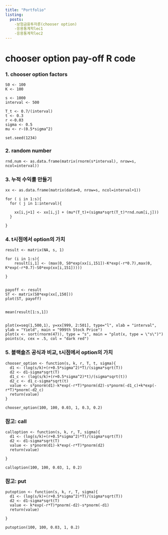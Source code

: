 ```yaml
---
title: "Portfolio"
listing: 
  posts:
    -보험금융투자론(chooser option)
    -응용통계학lec1
    -응용통계학lec2
---
```


# chooser option pay-off R code

### 1. chooser option factors
```
S0 <- 100
K <- 100

s <- 1000
interval <- 500

T_t <- 0.7/(interval)
t <- 0.3
r <-0.03
sigma <- 0.5
mu <- r-(0.5*sigma^2)

set.seed(1234)
```

### 2. random number
```
rnd.num <- as.data.frame(matrix(rnorm(s*interval), nrow=s, ncol=interval))
```

### 3. 누적 수익률 만들기
```
xx <- as.data.frame(matrix(data=0, nrow=s, ncol=interval+1))

for ( i in 1:s){
  for ( j in 1:interval){
    
    xx[i,j+1] <- xx[i,j] + (mu*(T_t)+(sigma*sqrt(T_t)*rnd.num[i,j]))  
  }
  
}
```

### 4. t시점에서 option의 가치
```
result <- matrix(NA, s, 1)

for (i in 1:s){
    result[i,1] <- (max(0, S0*exp(xx[i,151])-K*exp(-r*0.7),max(0, K*exp(-r*0.7)-S0*exp(xx[i,151]))))
  
}


payoff <- result
ST <- matrix(S0*exp(xx[,150]))
plot(ST, payoff)


mean(result[1:s,1])


plot(x=seq(1,500,1), y=xx[999, 2:501], type="l", xlab = "interval", ylab = "Yield", main = "999th Stock Price")
plot(x <- sort(rnorm(47)), type = "s", main = "plot(x, type = \"s\")")
points(x, cex = .5, col = "dark red")
```

### 5. 블랙숄즈 공식과 비교, t시점에서 option의 가치
```
chooser_option <- function(s, k, r, T, t, sigma){
  d1 <- (log(s/k)+(r+0.5*sigma^2)*T)/(sigma*sqrt(T))
  d2 <- d1-sigma*sqrt(T)
  d1_c <- (log(s/k)+(r+0.5*sigma^2)*t)/(sigma*sqrt(t))
  d2_c <- d1_c-sigma*sqrt(t)
  value <- s*pnorm(d1)-k*exp(-r*T)*pnorm(d2)-s*pnorm(-d1_c)+k*exp(-r*T)*pnorm(-d2_c)
  return(value)
}

chooser_option(100, 100, 0.03, 1, 0.3, 0.2)
```

### 참고: call
```
calloption <- function(s, k, r, T, sigma){
  d1 <- (log(s/k)+(r+0.5*sigma^2)*T)/(sigma*sqrt(T))
  d2 <- d1-sigma*sqrt(T)
  value <- s*pnorm(d1)-k*exp(-r*T)*pnorm(d2)
  return(value)
  
}

calloption(100, 100, 0.03, 1, 0.2)
```

### 참고: put
```
putoption <- function(s, k, r, T, sigma){
  d1 <- (log(s/k)+(r+0.5*sigma^2)*T)/(sigma*sqrt(T))
  d2 <- d1-sigma*sqrt(T)
  value <- k*exp(-r*T)*pnorm(-d2)-s*pnorm(-d1)
  return(value)
  
}

putoption(100, 100, 0.03, 1, 0.2)

```

